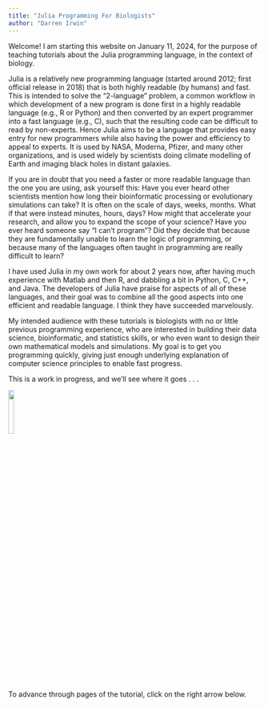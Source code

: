 ```yaml
---
title: "Julia Programming For Biologists"
author: "Darren Irwin"
---
```


Welcome! I am starting this website on January 11, 2024, for the purpose of teaching tutorials about the Julia programming language, in the context of biology.

Julia is a relatively new programming language (started around 2012; first official release in 2018) that is both highly readable (by humans) and fast. This is intended to solve the "2-language" problem, a common workflow in which development of a new program is done first in a highly readable language (e.g., R or Python) and then converted by an expert programmer into a fast language (e.g., C), such that the resulting code can be difficult to read by non-experts. Hence Julia aims to be a language that provides easy entry for new programmers while also having the power and efficiency to appeal to experts. It is used by NASA, Moderna, Pfizer, and many other organizations, and is used widely by scientists doing climate modelling of Earth and imaging black holes in distant galaxies.

If you are in doubt that you need a faster or more readable language than the one you are using, ask yourself this: Have you ever heard other scientists mention how long their bioinformatic processing or evolutionary simulations can take? It is often on the scale of days, weeks, months. What if that were instead minutes, hours, days? How might that accelerate your research, and allow you to expand the scope of your science? Have you ever heard someone say "I can't program"? Did they decide that because they are fundamentally unable to learn the logic of programming, or because many of the languages often taught in programming are really difficult to learn?

I have used Julia in my own work for about 2 years now, after having much experience with Matlab and then R, and dabbling a bit in Python, C, C++, and Java. The developers of Julia have praise for aspects of all of these languages, and their goal was to combine all the good aspects into one efficient and readable language. I think they have succeeded marvelously.

My intended audience with these tutorials is biologists with no or little previous programming experience, who are interested in building their data science, bioinformatic, and statistics skills, or who even want to design their own mathematical models and simulations. My goal is to get you programming quickly, giving just enough underlying explanation of computer science principles to enable fast progress.

This is a work in progress, and we'll see where it goes . . .

[![](Julia_logo.jpg){width=15% fig-align=center}](https://julialang.org)

To advance through pages of the tutorial, click on the right arrow below.